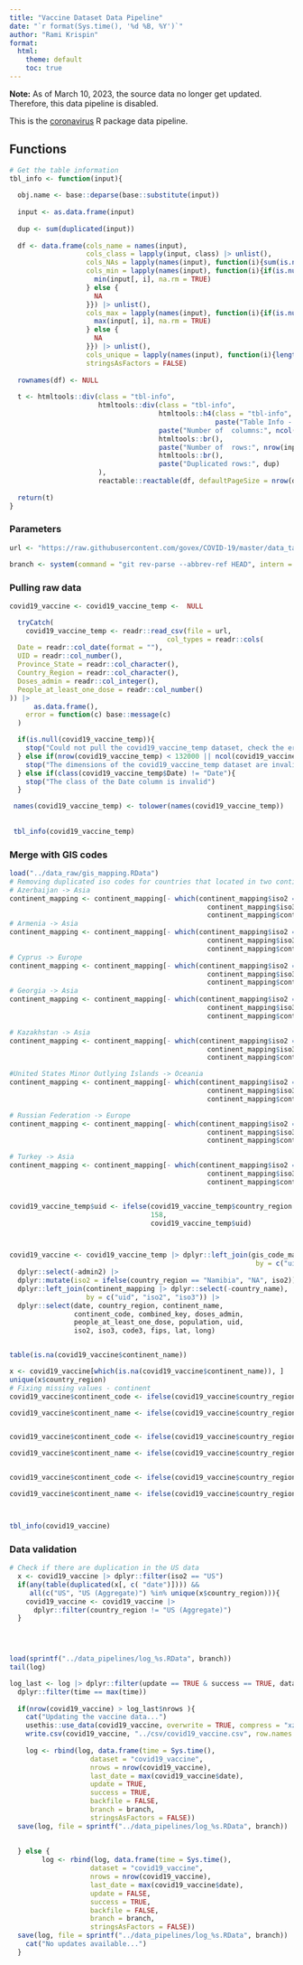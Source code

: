 ```yaml
---
title: "Vaccine Dataset Data Pipeline"
date: "`r format(Sys.time(), '%d %B, %Y')`"
author: "Rami Krispin"
format:
  html:
    theme: default
    toc: true
---
```


**Note:** As of March 10, 2023, the source data no longer get updated. Therefore, this data pipeline is disabled.

This is the [coronavirus](https://github.com/RamiKrispin/coronavirus) R package data pipeline.

## Functions   

```r
# Get the table information
tbl_info <- function(input){
  
  obj.name <- base::deparse(base::substitute(input))
  
  input <- as.data.frame(input)
  
  dup <- sum(duplicated(input))
  
  df <- data.frame(cols_name = names(input),
                   cols_class = lapply(input, class) |> unlist(),
                   cols_NAs = lapply(names(input), function(i){sum(is.na(input[, i]))}) |> unlist(),
                   cols_min = lapply(names(input), function(i){if(is.numeric(input[, i])){
                     min(input[, i], na.rm = TRUE)
                   } else {
                     NA
                   }}) |> unlist(),
                   cols_max = lapply(names(input), function(i){if(is.numeric(input[, i])){
                     max(input[, i], na.rm = TRUE)
                   } else {
                     NA
                   }}) |> unlist(),
                   cols_unique = lapply(names(input), function(i){length(unique(input[, i]))}) |> unlist(),
                   stringsAsFactors = FALSE)
  
  rownames(df) <- NULL
  
  t <- htmltools::div(class = "tbl-info",
                      htmltools::div(class = "tbl-info",
                                     htmltools::h4(class = "tbl-info", 
                                                   paste("Table Info - ", obj.name)),
                                     paste("Number of  columns:", ncol(input)),
                                     htmltools::br(),
                                     paste("Number of  rows:", nrow(input)),
                                     htmltools::br(),
                                     paste("Duplicated rows:", dup)
                      ),
                      reactable::reactable(df, defaultPageSize = nrow(df)))
  
  return(t)
}

```


### Parameters

```r
url <- "https://raw.githubusercontent.com/govex/COVID-19/master/data_tables/vaccine_data/global_data/time_series_covid19_vaccine_global.csv"

branch <- system(command = "git rev-parse --abbrev-ref HEAD", intern = TRUE)
```


### Pulling raw data

```r
covid19_vaccine <- covid19_vaccine_temp <-  NULL

  tryCatch(
    covid19_vaccine_temp <- readr::read_csv(file = url,
                                       col_types = readr::cols(
  Date = readr::col_date(format = ""),
  UID = readr::col_number(),
  Province_State = readr::col_character(),
  Country_Region = readr::col_character(),
  Doses_admin = readr::col_integer(),
  People_at_least_one_dose = readr::col_number()
)) |>
      as.data.frame(),
    error = function(c) base::message(c)
  )

  if(is.null(covid19_vaccine_temp)){
    stop("Could not pull the covid19_vaccine_temp dataset, check the error")
  } else if(nrow(covid19_vaccine_temp) < 132000 || ncol(covid19_vaccine_temp) != 6){
    stop("The dimensions of the covid19_vaccine_temp dataset are invalid")
  } else if(class(covid19_vaccine_temp$Date) != "Date"){
    stop("The class of the Date column is invalid")
  } 

 names(covid19_vaccine_temp) <- tolower(names(covid19_vaccine_temp))
 
 
 tbl_info(covid19_vaccine_temp)
```


### Merge with GIS codes

```r
load("../data_raw/gis_mapping.RData")
# Removing duplicated iso codes for countries that located in two continents
# Azerbaijan -> Asia
continent_mapping <- continent_mapping[- which(continent_mapping$iso2 == "AZ" & 
                                                 continent_mapping$iso3 == "AZE" &
                                                 continent_mapping$continent_name == "Europe"),] 
# Armenia -> Asia
continent_mapping <- continent_mapping[- which(continent_mapping$iso2 == "AM" & 
                                                 continent_mapping$iso3 == "ARM" &
                                                 continent_mapping$continent_name == "Europe"),] 
# Cyprus -> Europe
continent_mapping <- continent_mapping[- which(continent_mapping$iso2 == "CY" & 
                                                 continent_mapping$iso3 == "CYP" &
                                                 continent_mapping$continent_name == "Asia"),] 
# Georgia -> Asia
continent_mapping <- continent_mapping[- which(continent_mapping$iso2 == "GE" & 
                                                 continent_mapping$iso3 == "GEO" &
                                                 continent_mapping$continent_name == "Europe"),] 

# Kazakhstan -> Asia
continent_mapping <- continent_mapping[- which(continent_mapping$iso2 == "KZ" & 
                                                 continent_mapping$iso3 == "KAZ" &
                                                 continent_mapping$continent_name == "Europe"),] 

#United States Minor Outlying Islands -> Oceania
continent_mapping <- continent_mapping[- which(continent_mapping$iso2 == "UM" & 
                                                 continent_mapping$iso3 == "UMI" &
                                                 continent_mapping$continent_name == "North America"),] 

# Russian Federation -> Europe
continent_mapping <- continent_mapping[- which(continent_mapping$iso2 == "RU" & 
                                                 continent_mapping$iso3 == "RUS" &
                                                 continent_mapping$continent_name == "Asia"),] 

# Turkey -> Asia
continent_mapping <- continent_mapping[- which(continent_mapping$iso2 == "TR" & 
                                                 continent_mapping$iso3 == "TUR" &
                                                 continent_mapping$continent_name == "Europe"),] 


covid19_vaccine_temp$uid <- ifelse(covid19_vaccine_temp$country_region == "Taiwan*" & is.na(covid19_vaccine_temp$uid),
                                   158,
                                   covid19_vaccine_temp$uid)



covid19_vaccine <- covid19_vaccine_temp |> dplyr::left_join(gis_code_mapping |> dplyr::select(- country_region, - province_state),
                                                             by = c("uid")) |>
  dplyr::select(-admin2) |>
  dplyr::mutate(iso2 = ifelse(country_region == "Namibia", "NA", iso2)) |>
  dplyr::left_join(continent_mapping |> dplyr::select(-country_name),
                   by = c("uid", "iso2", "iso3")) |>
  dplyr::select(date, country_region, continent_name,
                continent_code, combined_key, doses_admin,
                people_at_least_one_dose, population, uid, 
                iso2, iso3, code3, fips, lat, long)


table(is.na(covid19_vaccine$continent_name))

x <- covid19_vaccine[which(is.na(covid19_vaccine$continent_name)), ]
unique(x$country_region)
# Fixing missing values - continent
covid19_vaccine$continent_code <- ifelse(covid19_vaccine$country_region == "Nauru" | covid19_vaccine$country_region == "Tonga" | covid19_vaccine$country_region == "Tuvalu", "OC", covid19_vaccine$continent_code)

covid19_vaccine$continent_name <- ifelse(covid19_vaccine$country_region == "Nauru" | covid19_vaccine$country_region == "Tonga" | covid19_vaccine$country_region == "Tuvalu", "Oceania", covid19_vaccine$continent_name)


covid19_vaccine$continent_code <- ifelse(covid19_vaccine$country_region == "Sudan", "AF", covid19_vaccine$continent_code)

covid19_vaccine$continent_name <- ifelse(covid19_vaccine$country_region == "Sudan", "Africa", covid19_vaccine$continent_name)


covid19_vaccine$continent_code <- ifelse(covid19_vaccine$country_region == "Kosovo", "EU", covid19_vaccine$continent_code)

covid19_vaccine$continent_name <- ifelse(covid19_vaccine$country_region == "Kosovo", "Europe", covid19_vaccine$continent_name)



tbl_info(covid19_vaccine)
```


### Data validation

```r
# Check if there are duplication in the US data
  x <- covid19_vaccine |> dplyr::filter(iso2 == "US")
  if(any(table(duplicated(x[, c( "date")]))) &&
     all(c("US", "US (Aggregate)") %in% unique(x$country_region))){
    covid19_vaccine <- covid19_vaccine |>
      dplyr::filter(country_region != "US (Aggregate)")
  }



  
load(sprintf("../data_pipelines/log_%s.RData", branch))
tail(log)

log_last <- log |> dplyr::filter(update == TRUE & success == TRUE, dataset == "covid19_vaccine") |>
  dplyr::filter(time == max(time))
  
  if(nrow(covid19_vaccine) > log_last$nrows ){
    cat("Updating the vaccine data...")
    usethis::use_data(covid19_vaccine, overwrite = TRUE, compress = "xz")
    write.csv(covid19_vaccine, "../csv/covid19_vaccine.csv", row.names = FALSE)
      
    log <- rbind(log, data.frame(time = Sys.time(),
                    dataset = "covid19_vaccine",
                    nrows = nrow(covid19_vaccine),
                    last_date = max(covid19_vaccine$date),
                    update = TRUE,
                    success = TRUE,
                    backfile = FALSE,
                    branch = branch,
                    stringsAsFactors = FALSE))
  save(log, file = sprintf("../data_pipelines/log_%s.RData", branch))
    
    
  } else {
        log <- rbind(log, data.frame(time = Sys.time(),
                    dataset = "covid19_vaccine",
                    nrows = nrow(covid19_vaccine),
                    last_date = max(covid19_vaccine$date),
                    update = FALSE,
                    success = TRUE,
                    backfile = FALSE,
                    branch = branch,
                    stringsAsFactors = FALSE))
  save(log, file = sprintf("../data_pipelines/log_%s.RData", branch))
    cat("No updates available...")
  }
```

